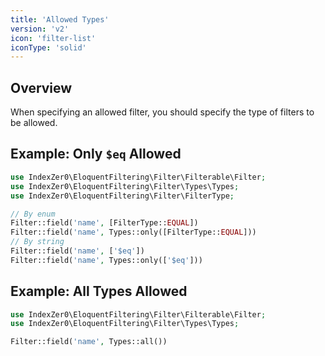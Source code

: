 ```yaml
---
title: 'Allowed Types'
version: 'v2'
icon: 'filter-list'
iconType: 'solid'
---
```


## Overview

When specifying an allowed filter, you should specify the type of filters to be allowed.

## Example: Only `$eq` Allowed

```php
use IndexZer0\EloquentFiltering\Filter\Filterable\Filter;
use IndexZer0\EloquentFiltering\Filter\Types\Types;
use IndexZer0\EloquentFiltering\Filter\FilterType;

// By enum
Filter::field('name', [FilterType::EQUAL])
Filter::field('name', Types::only([FilterType::EQUAL]))
// By string
Filter::field('name', ['$eq'])
Filter::field('name', Types::only(['$eq']))
```

## Example: All Types Allowed

```php
use IndexZer0\EloquentFiltering\Filter\Filterable\Filter;
use IndexZer0\EloquentFiltering\Filter\Types\Types;

Filter::field('name', Types::all())
```